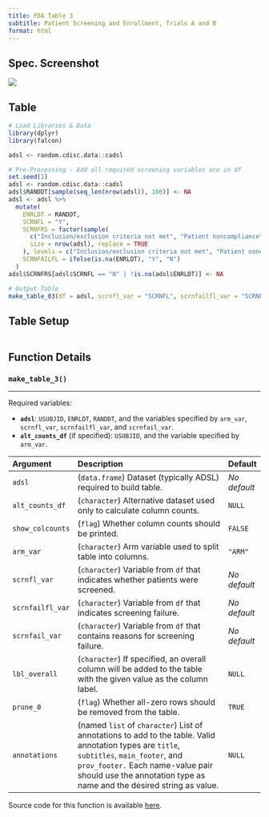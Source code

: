 ```yaml
---
title: FDA Table 3
subtitle: Patient Screening and Enrollment, Trials A and B
format: html
---
```


::: panel-tabset
## Spec. Screenshot

![](../assets/images/screenshots/table_03.png){fig-align="center"}

## Table

```r
# Load Libraries & Data
library(dplyr)
library(falcon)

adsl <- random.cdisc.data::cadsl

# Pre-Processing - Add all required screening variables are in df
set.seed(1)
adsl <- random.cdisc.data::cadsl
adsl$RANDDT[sample(seq_len(nrow(adsl)), 100)] <- NA
adsl <- adsl %>%
  mutate(
    ENRLDT = RANDDT,
    SCRNFL = "Y",
    SCRNFRS = factor(sample(
      c("Inclusion/exclusion criteria not met", "Patient noncompliance", "Consent withdrawn", "Other"),
      size = nrow(adsl), replace = TRUE
    ), levels = c("Inclusion/exclusion criteria not met", "Patient noncompliance", "Consent withdrawn", "Other")),
    SCRNFAILFL = ifelse(is.na(ENRLDT), "Y", "N")
  )
adsl$SCRNFRS[adsl$SCRNFL == "N" | !is.na(adsl$ENRLDT)] <- NA

# Output Table
make_table_03(df = adsl, scrnfl_var = "SCRNFL", scrnfailfl_var = "SCRNFAILFL", scrnfail_var = "SCRNFRS")
```

## Table Setup

```r
```

## Function Details

### `make_table_3()`

------------------------------------------------------------------------

Required variables:

-   **`adsl`**: `USUBJID`, `ENRLDT`, `RANDDT`, and the variables specified by `arm_var`, `scrnfl_var`, `scrnfailfl_var`, and `scrnfail_var`.
-   **`alt_counts_df`** (if specified): `USUBJID`, and the variable specified by `arm_var`.

| Argument         | Description                                                                                                                                                                                                                                            | Default      |
|:-----------------|:-------------------------------------------------------------------------------------------------------------------------------------------------------------------------------------------------------------------------------------------------------|:-------------|
| `adsl`           | (`data.frame`) Dataset (typically ADSL) required to build table.                                                                                                                                                                                       | *No default* |
| `alt_counts_df`  | (`character`) Alternative dataset used only to calculate column counts.                                                                                                                                                                                | `NULL`       |
| `show_colcounts` | (`flag`) Whether column counts should be printed.                                                                                                                                                                                                      | `FALSE`      |
| `arm_var`        | (`character`) Arm variable used to split table into columns.                                                                                                                                                                                           | `"ARM"`      |
| `scrnfl_var`     | (`character`) Variable from `df` that indicates whether patients were screened.                                                                                                                                                                        | *No default* |
| `scrnfailfl_var` | (`character`) Variable from `df` that indicates screening failure.                                                                                                                                                                                     | *No default* |
| `scrnfail_var`   | (`character`) Variable from `df` that contains reasons for screening failure.                                                                                                                                                                          | *No default* |
| `lbl_overall`    | (`character`) If specified, an overall column will be added to the table with the given value as the column label.                                                                                                                                     | `NULL`       |
| `prune_0`        | (`flag`) Whether all-zero rows should be removed from the table.                                                                                                                                                                                       | `TRUE`       |
| `annotations`    | (named `list` of `character`) List of annotations to add to the table. Valid annotation types are `title`, `subtitles`, `main_footer`, and `prov_footer.` Each name-value pair should use the annotation type as name and the desired string as value. | `NULL`       |

Source code for this function is available [here](https://github.com/pharmaverse/falcon/blob/main/R/fda-table_03.R).
:::
